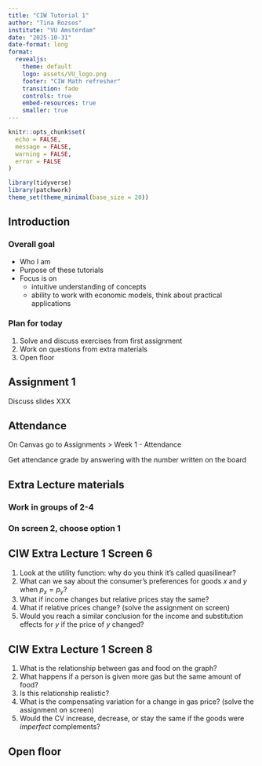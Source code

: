 ```yaml
---
title: "CIW Tutorial 1"
author: "Tina Rozsos"
institute: "VU Amsterdam"
date: "2025-10-31"
date-format: long
format:
  revealjs:
    theme: default
    logo: assets/VU_logo.png
    footer: "CIW Math refresher"
    transition: fade
    controls: true
    embed-resources: true
    smaller: true
---
```


```r
knitr::opts_chunk$set(
  echo = FALSE,
  message = FALSE,
  warning = FALSE,
  error = FALSE
)
```

```r
library(tidyverse)
library(patchwork)
theme_set(theme_minimal(base_size = 20))
```

## Introduction

### Overall goal

- Who I am
- Purpose of these tutorials
- Focus is on
  - intuitive understanding of concepts
  - ability to work with economic models, think about practical applications

::: {.fragment}
### Plan for today

1. Solve and discuss exercises from first assignment
1. Work on questions from extra materials
1. Open floor
:::

## Assignment 1

Discuss slides XXX

## Attendance

On Canvas go to Assignments > Week 1 - Attendance

Get attendance grade by answering with the number written on the board

## Extra Lecture materials

### Work in groups of 2-4
### On screen 2, choose option 1

## CIW Extra Lecture 1 Screen 6

::: {.incremental}
1. Look at the utility function: why do you think it's called quasilinear?
1. What can we say about the consumer's preferences for goods $x$ and $y$ when $p_x=p_y$?
1. What if income changes but relative prices stay the same?
1. What if relative prices change? (solve the assignment on screen)
1. Would you reach a similar conclusion for the income and substitution effects for $y$ if the price of $y$ changed?
:::

## CIW Extra Lecture 1 Screen 8

::: {.incremental}
1. What is the relationship between gas and food on the graph?
1. What happens if a person is given more gas but the same amount of food?
1. Is this relationship realistic?
1. What is the compensating variation for a change in gas price? (solve the assignment on screen)
1. Would the CV increase, decrease, or stay the same if the goods were $imperfect$ complements?
:::

## Open floor